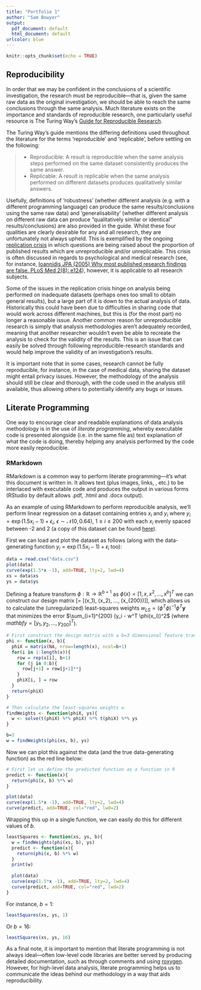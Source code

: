 ```yaml
---
title: "Portfolio 1"
author: "Sam Bowyer"
output:
  pdf_document: default
  html_document: default
urlcolor: blue
---
```


```r
knitr::opts_chunk$set(echo = TRUE)
```

## Reproducibility
In order that we may be confident in the conclusions of a scientific investigation, the research must be reproducible---that is, given the same raw data as the original investigation, we should be able to reach the same conclusions through the same analysis.
Much literature exists on the importance and standards of reproducible research, one particularly useful resource is The Turing Way's [Guide for Reproducible Research](https://the-turing-way.netlify.app/reproducible-research/reproducible-research.html).

The Turing Way's guide mentions the differing definitions used throughout the literature for the terms 'reproducible' and 'replicable', before settling on the following:

> - Reproducible: A result is reproducible when the same analysis steps performed on the same dataset consistently produces the same answer.
> - Replicable: A result is replicable when the same analysis performed on different datasets produces qualitatively similar answers.

Usefully, definitions of 'robustness' (whether different analysis (e.g. with a different programming language) can produce the same results/conclusions using the same raw data) and 'generalisability' (whether different analysis on different raw data can produce "qualitatively similar or identical" results/conclusions) are also provided in the guide.
Whilst these four qualities are clearly desirable for any and all research, they are unfortunately not always upheld.
This is exemplified by the ongoing [replication crisis](https://en.wikipedia.org/wiki/Replication_crisis) in which questions are being raised about the proportion of published results which are unreproducible and/or unreplicable.
This crisis is often discussed in regards to psychological and medical research (see, for instance, [Ioannidis JPA (2005) Why most published research findings are false. PLoS Med 2(8): e124](https://upload.wikimedia.org/wikipedia/commons/8/8e/Ioannidis_%282005%29_Why_Most_Published_Research_Findings_Are_False.pdf)), however, it is applicable to all research subjects.

Some of the issues in the replication crisis hinge on analysis being performed on inadequate datasets (perhaps ones too small to obtain general results), but a large part of it is down to the actual analysis of data.
Historically this could have been due to difficulties in sharing code that would work across different machines, but this is (for the most part) no longer a reasonable issue.
Another common reason for unreproducible research is simply that analysis methodologies aren't adequately recorded, meaning that another researcher wouldn't even be able to recreate the analysis to check for the validity of the results.
This is an issue that can easily be solved through following reproducible-research standards and would help improve the validity of an investigation's results.

It is important note that in some cases, research cannot be fully reproducible, for instance, in the case of medical data, sharing the dataset might entail privacy issues.
However, the methodology of the analysis should still be clear and thorough, with the code used in the analysis still available, thus allowing others to potentially identify any bugs or issues.

## Literate Programming
One way to encourage clear and readable explanations of data analysis methodology is in the use of *literate programming*, whereby executable code is presented alongside (i.e. in the same file as) text explanation of what the code is doing, thereby helping any analysis performed by the code more easily reproducible.


### RMarkdown
RMarkdown is a common way to perform literate programming---it's what this document is written in.
It allows text (plus images, links, \LaTeX , etc.) to be interlaced with executable code and produces the output in various forms (RStudio by default allows .pdf, .html and .docx output).

As an example of using RMarkdown to perform reproducible analysis, we'll perform linear regression on a dataset containing entries $x_i$ and $y_i$ where $y_i = \exp(1.5x_i - 1) + \epsilon_i$, $\epsilon \sim \mathcal{N}(0, 0.64)$, $1 \leq i \leq 200$ with each $x_i$ evenly spaced between -2 and 2 (a copy of this dataset can be found [here](https://github.com/sambowyer/Compass/tree/main/SC1/portfolio1/data.csv)).

First we can load and plot the dataset as follows (along with the data-generating function $y_i = \exp(1.5x_i - 1) + \epsilon_i$ too):
```r
data = read.csv("data.csv")
plot(data)
curve(exp(1.5*x -1), add=TRUE, lty=2, lwd=4)
xs = data$xs
ys = data$ys
```

Defining a feature transform $\phi: \mathbb{R} \to \mathbb{R}^{b+1}$ as $\phi(x) = [1, x, x^2, ..., x^b]^T$ we can construct our design matrix \[\phi = [\phi(x_1), \phi(x_2), ..., \phi(x_{200})]\], which allows us to calculate the (unregularized) least-squares weights $w_{LS} = (\phi^T\phi)^{-1}\phi^T \mathbf{y}$ that minimizes the error $\sum_{i=1}^{200} (y_i - w^T \phi(x_i))^2$ (where $mathbf{y} = [y_1, y_2, ..., y_{200}]^T$).
```r
# First construct the design matrix with a b=3 dimensional feature transform
phi <- function(x, b){
  phiX = matrix(NA, nrow=length(x), ncol=b+1)
  for(i in 1:length(x)){
    row = rep(x[i], b+1)
    for (j in 0:b){
      row[j+1] = row[j+1]**j
    }
    phiX[i, ] = row
  }
  return(phiX)
}

# Then calculate the least-squares weights w
findWeights <- function(phiX, ys){
  w <- solve(t(phiX) %*% phiX) %*% t(phiX) %*% ys
}

b=3
w = findWeights(phi(xs, b), ys)
```

Now we can plot this against the data (and the true data-generating function) as the red line below:
```r
# First let us define the predicted function as a function in R
predict <- function(x){
  return(phi(x, b) %*% w)
}

plot(data)
curve(exp(1.5*x -1), add=TRUE, lty=2, lwd=4)
curve(predict, add=TRUE, col="red", lwd=2)
```

Wrapping this up in a single function, we can easily do this for different values of $b$.
```r
leastSquares <- function(xs, ys, b){
  w = findWeights(phi(xs, b), ys)
  predict <- function(x){
    return(phi(x, b) %*% w)
  }
  print(w)
  
  plot(data)
  curve(exp(1.5*x -1), add=TRUE, lty=2, lwd=4)
  curve(predict, add=TRUE, col="red", lwd=2)
}
```
For instance, $b=1$:
```r
leastSquares(xs, ys, 1)
```
Or $b=16$:
```r
leastSquares(xs, ys, 16)
```
As a final note, it is important to mention that literate programming is not always ideal---often low-level code libraries are better served by producing detailed documentation, such as through comments and using [roxygen](https://roxygen2.r-lib.org/).
However, for high-level data analysis, literate programming helps us to communicate the ideas behind our methodology in a way that aids reproducibility.